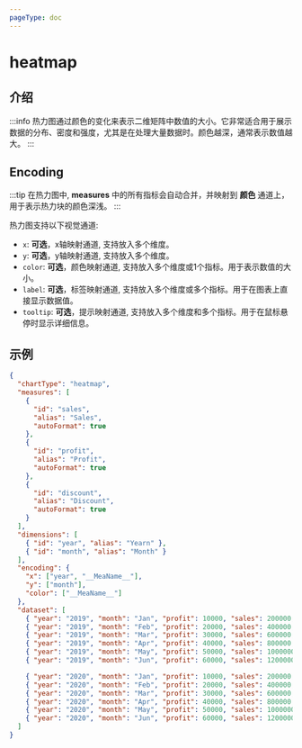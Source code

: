 ```yaml
---
pageType: doc
---
```



# heatmap

## 介绍
:::info
热力图通过颜色的变化来表示二维矩阵中数值的大小。它非常适合用于展示数据的分布、密度和强度，尤其是在处理大量数据时。颜色越深，通常表示数值越大。
:::

## Encoding

:::tip
在热力图中, **measures** 中的所有指标会自动合并，并映射到 **颜色** 通道上，用于表示热力块的颜色深浅。
:::

热力图支持以下视觉通道:

- `x`: **可选**，x轴映射通道, 支持放入多个维度。
- `y`: **可选**，y轴映射通道, 支持放入多个维度。
- `color`: **可选**，颜色映射通道, 支持放入多个维度或1个指标。用于表示数值的大小。
- `label`: **可选**，标签映射通道, 支持放入多个维度或多个指标。用于在图表上直接显示数据值。
- `tooltip`: **可选**，提示映射通道, 支持放入多个维度和多个指标。用于在鼠标悬停时显示详细信息。

## 示例

<EncodingHeatmap />

```json
{
  "chartType": "heatmap",
  "measures": [
    {
      "id": "sales",
      "alias": "Sales",
      "autoFormat": true
    },
    {
      "id": "profit",
      "alias": "Profit",
      "autoFormat": true
    },
    {
      "id": "discount",
      "alias": "Discount",
      "autoFormat": true
    }
  ],
  "dimensions": [
    { "id": "year", "alias": "Yearn" },
    { "id": "month", "alias": "Month" }
  ],
  "encoding": {
    "x": ["year", "__MeaName__"],
    "y": ["month"],
    "color": ["__MeaName__"]
  },
  "dataset": [
    { "year": "2019", "month": "Jan", "profit": 10000, "sales": 200000, "discount": 0.5 },
    { "year": "2019", "month": "Feb", "profit": 20000, "sales": 400000, "discount": 0.2 },
    { "year": "2019", "month": "Mar", "profit": 30000, "sales": 600000, "discount": 0.4 },
    { "year": "2019", "month": "Apr", "profit": 40000, "sales": 800000, "discount": 0.2 },
    { "year": "2019", "month": "May", "profit": 50000, "sales": 1000000, "discount": 0.05 },
    { "year": "2019", "month": "Jun", "profit": 60000, "sales": 1200000, "discount": 0.3 },

    { "year": "2020", "month": "Jan", "profit": 10000, "sales": 200000, "discount": 0.5 },
    { "year": "2020", "month": "Feb", "profit": 20000, "sales": 400000, "discount": 0.2 },
    { "year": "2020", "month": "Mar", "profit": 30000, "sales": 600000, "discount": 0.4 },
    { "year": "2020", "month": "Apr", "profit": 40000, "sales": 800000, "discount": 0.2 },
    { "year": "2020", "month": "May", "profit": 50000, "sales": 1000000, "discount": 0.05 },
    { "year": "2020", "month": "Jun", "profit": 60000, "sales": 1200000, "discount": 0.3 }
  ]
}
```
